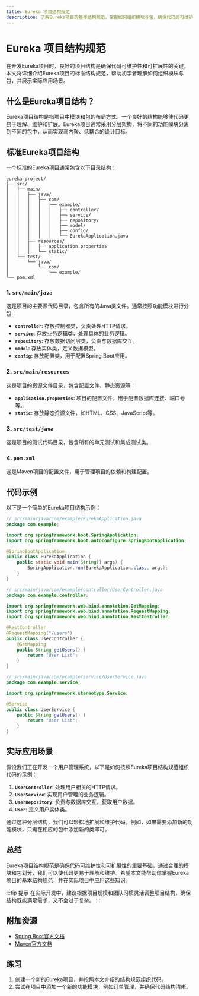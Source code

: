 ```yaml
---
title: Eureka 项目结构规范
description: 了解Eureka项目的基本结构规范，掌握如何组织模块与包，确保代码的可维护性和可扩展性。
---
```


# Eureka 项目结构规范

在开发Eureka项目时，良好的项目结构是确保代码可维护性和可扩展性的关键。本文将详细介绍Eureka项目的标准结构规范，帮助初学者理解如何组织模块与包，并展示实际应用场景。

## 什么是Eureka项目结构？

Eureka项目结构是指项目中模块和包的布局方式。一个良好的结构能够使代码更易于理解、维护和扩展。Eureka项目通常采用分层架构，将不同的功能模块分离到不同的包中，从而实现高内聚、低耦合的设计目标。

## 标准Eureka项目结构

一个标准的Eureka项目通常包含以下目录结构：

```
eureka-project/
├── src/
│   ├── main/
│   │   ├── java/
│   │   │   ├── com/
│   │   │   │   ├── example/
│   │   │   │   │   ├── controller/
│   │   │   │   │   ├── service/
│   │   │   │   │   ├── repository/
│   │   │   │   │   ├── model/
│   │   │   │   │   ├── config/
│   │   │   │   │   └── EurekaApplication.java
│   │   ├── resources/
│   │   │   ├── application.properties
│   │   │   └── static/
│   └── test/
│       └── java/
│           └── com/
│               └── example/
└── pom.xml
```

### 1. `src/main/java`

这是项目的主要源代码目录，包含所有的Java类文件。通常按照功能模块进行分包：

- **`controller`**: 存放控制器类，负责处理HTTP请求。
- **`service`**: 存放业务逻辑类，处理具体的业务逻辑。
- **`repository`**: 存放数据访问层类，负责与数据库交互。
- **`model`**: 存放实体类，定义数据模型。
- **`config`**: 存放配置类，用于配置Spring Boot应用。

### 2. `src/main/resources`

这是项目的资源文件目录，包含配置文件、静态资源等：

- **`application.properties`**: 项目的配置文件，用于配置数据库连接、端口号等。
- **`static`**: 存放静态资源文件，如HTML、CSS、JavaScript等。

### 3. `src/test/java`

这是项目的测试代码目录，包含所有的单元测试和集成测试类。

### 4. `pom.xml`

这是Maven项目的配置文件，用于管理项目的依赖和构建配置。

## 代码示例

以下是一个简单的Eureka项目结构示例：

```java
// src/main/java/com/example/EurekaApplication.java
package com.example;

import org.springframework.boot.SpringApplication;
import org.springframework.boot.autoconfigure.SpringBootApplication;

@SpringBootApplication
public class EurekaApplication {
    public static void main(String[] args) {
        SpringApplication.run(EurekaApplication.class, args);
    }
}
```

```java
// src/main/java/com/example/controller/UserController.java
package com.example.controller;

import org.springframework.web.bind.annotation.GetMapping;
import org.springframework.web.bind.annotation.RequestMapping;
import org.springframework.web.bind.annotation.RestController;

@RestController
@RequestMapping("/users")
public class UserController {
    @GetMapping
    public String getUsers() {
        return "User List";
    }
}
```

```java
// src/main/java/com/example/service/UserService.java
package com.example.service;

import org.springframework.stereotype.Service;

@Service
public class UserService {
    public String getUsers() {
        return "User List";
    }
}
```

## 实际应用场景

假设我们正在开发一个用户管理系统，以下是如何按照Eureka项目结构规范组织代码的示例：

1. **`UserController`**: 处理用户相关的HTTP请求。
2. **`UserService`**: 实现用户管理的业务逻辑。
3. **`UserRepository`**: 负责与数据库交互，获取用户数据。
4. **`User`**: 定义用户实体类。

通过这种分层结构，我们可以轻松地扩展和维护代码。例如，如果需要添加新的功能模块，只需在相应的包中添加新的类即可。

## 总结

Eureka项目结构规范是确保代码可维护性和可扩展性的重要基础。通过合理的模块和包划分，我们可以使代码更易于理解和维护。希望本文能帮助你掌握Eureka项目的基本结构规范，并在实际项目中应用这些知识。

:::tip 提示
在实际开发中，建议根据项目规模和团队习惯灵活调整项目结构，确保结构既能满足需求，又不会过于复杂。
:::

## 附加资源

- [Spring Boot官方文档](https://spring.io/projects/spring-boot)
- [Maven官方文档](https://maven.apache.org/guides/)

## 练习

1. 创建一个新的Eureka项目，并按照本文介绍的结构规范组织代码。
2. 尝试在项目中添加一个新的功能模块，例如订单管理，并确保代码结构清晰。